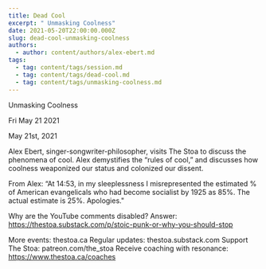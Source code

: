 ```yaml
---
title: Dead Cool
excerpt: " Unmasking Coolness"
date: 2021-05-20T22:00:00.000Z
slug: dead-cool-unmasking-coolness
authors:
  - author: content/authors/alex-ebert.md
tags:
  - tag: content/tags/session.md
  - tag: content/tags/dead-cool.md
  - tag: content/tags/unmasking-coolness.md
---
```




 Unmasking Coolness

Fri May 21 2021

May 21st, 2021

Alex Ebert, singer-songwriter-philosopher, visits The Stoa to discuss the phenomena of cool. Alex demystifies the “rules of cool,” and discusses how coolness weaponized our status and colonized our dissent.

From Alex: “At 14:53, in my sleeplessness I misrepresented the estimated % of American evangelicals who had become socialist by 1925 as 85%.  The actual estimate is 25%.  Apologies."

Why are the YouTube comments disabled? Answer: https://thestoa.substack.com/p/stoic-punk-or-why-you-should-stop

More events: thestoa.ca
Regular updates: thestoa.substack.com
Support The Stoa: patreon.com/the_stoa
Receive coaching with resonance: https://www.thestoa.ca/coaches


